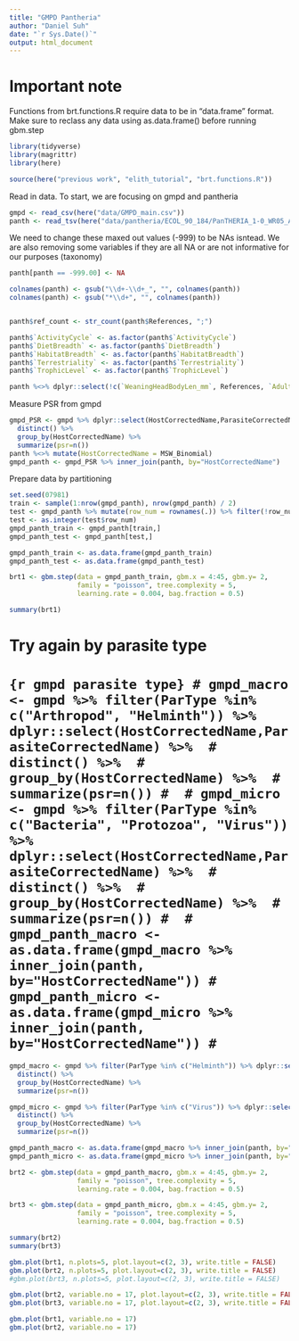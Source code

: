 ```yaml
---
title: "GMPD Pantheria"
author: "Daniel Suh"
date: "`r Sys.Date()`"
output: html_document
---
```


# Important note

Functions from brt.functions.R require data to be in "data.frame" format. Make sure to reclass any data using as.data.frame() before running gbm.step



```r
library(tidyverse)
library(magrittr)
library(here)

source(here("previous work", "elith_tutorial", "brt.functions.R"))
```

Read in data. To start, we are focusing on gmpd and pantheria

```r
gmpd <- read_csv(here("data/GMPD_main.csv"))
panth <- read_tsv(here("data/pantheria/ECOL_90_184/PanTHERIA_1-0_WR05_Aug2008.txt"))
```

We need to change these maxed out values (-999) to be NAs isntead. We are also removing some variables if they are all NA or are not informative for our purposes (taxonomy)

```r
panth[panth == -999.00] <- NA

colnames(panth) <- gsub("\\d+-\\d+_", "", colnames(panth))
colnames(panth) <- gsub("*\\d+", "", colnames(panth))


panth$ref_count <- str_count(panth$References, ";")

panth$`ActivityCycle` <- as.factor(panth$`ActivityCycle`)
panth$`DietBreadth` <- as.factor(panth$`DietBreadth`)
panth$`HabitatBreadth` <- as.factor(panth$`HabitatBreadth`)
panth$`Terrestriality` <- as.factor(panth$`Terrestriality`)
panth$`TrophicLevel` <- as.factor(panth$`TrophicLevel`)

panth %<>% dplyr::select(!c(`WeaningHeadBodyLen_mm`, References, `AdultForearmLen_mm`, `AdultBodyMass_g_EXT`, `NeonateBodyMass_g_EXT`, `WeaningBodyMass_g_EXT`, MSW_Species, MSW_Genus, MSW_Family, MSW_Order, `GR_MaxLat_dd`, `GR_MinLong_dd`, `WeaningBodyMass_g`)) #too many NAs or just taxon
```

Measure PSR from gmpd

```r
gmpd_PSR <- gmpd %>% dplyr::select(HostCorrectedName,ParasiteCorrectedName) %>% 
  distinct() %>% 
  group_by(HostCorrectedName) %>% 
  summarize(psr=n())
panth %<>% mutate(HostCorrectedName = MSW_Binomial)
gmpd_panth <- gmpd_PSR %>% inner_join(panth, by="HostCorrectedName")
```

Prepare data by partitioning

```r
set.seed(07981)
train <- sample(1:nrow(gmpd_panth), nrow(gmpd_panth) / 2)
test <- gmpd_panth %>% mutate(row_num = rownames(.)) %>% filter(!row_num %in% train) %>% dplyr::select(row_num)
test <- as.integer(test$row_num)
gmpd_panth_train <- gmpd_panth[train,]
gmpd_panth_test <- gmpd_panth[test,]
```

```r
gmpd_panth_train <- as.data.frame(gmpd_panth_train)
gmpd_panth_test <- as.data.frame(gmpd_panth_test)
```


```r
brt1 <- gbm.step(data = gmpd_panth_train, gbm.x = 4:45, gbm.y= 2,
                 family = "poisson", tree.complexity = 5,
                 learning.rate = 0.004, bag.fraction = 0.5)
```

```r
summary(brt1)
```
# Try again by parasite type

# ```{r gmpd parasite type}
# gmpd_macro <- gmpd %>% filter(ParType %in% c("Arthropod", "Helminth")) %>% dplyr::select(HostCorrectedName,ParasiteCorrectedName) %>% 
#   distinct() %>% 
#   group_by(HostCorrectedName) %>% 
#   summarize(psr=n())
# 
# gmpd_micro <- gmpd %>% filter(ParType %in% c("Bacteria", "Protozoa", "Virus")) %>% dplyr::select(HostCorrectedName,ParasiteCorrectedName) %>% 
#   distinct() %>% 
#   group_by(HostCorrectedName) %>% 
#   summarize(psr=n())
# 
# gmpd_panth_macro <- as.data.frame(gmpd_macro %>% inner_join(panth, by="HostCorrectedName"))
# gmpd_panth_micro <- as.data.frame(gmpd_micro %>% inner_join(panth, by="HostCorrectedName"))
# ```

```r
gmpd_macro <- gmpd %>% filter(ParType %in% c("Helminth")) %>% dplyr::select(HostCorrectedName,ParasiteCorrectedName) %>% 
  distinct() %>% 
  group_by(HostCorrectedName) %>% 
  summarize(psr=n())

gmpd_micro <- gmpd %>% filter(ParType %in% c("Virus")) %>% dplyr::select(HostCorrectedName,ParasiteCorrectedName) %>% 
  distinct() %>% 
  group_by(HostCorrectedName) %>% 
  summarize(psr=n())

gmpd_panth_macro <- as.data.frame(gmpd_macro %>% inner_join(panth, by="HostCorrectedName"))
gmpd_panth_micro <- as.data.frame(gmpd_micro %>% inner_join(panth, by="HostCorrectedName"))
```

```r
brt2 <- gbm.step(data = gmpd_panth_macro, gbm.x = 4:45, gbm.y= 2,
                 family = "poisson", tree.complexity = 5,
                 learning.rate = 0.004, bag.fraction = 0.5)

brt3 <- gbm.step(data = gmpd_panth_micro, gbm.x = 4:45, gbm.y= 2,
                 family = "poisson", tree.complexity = 5,
                 learning.rate = 0.004, bag.fraction = 0.5)

```

```r
summary(brt2)
summary(brt3)
```
```r
gbm.plot(brt1, n.plots=5, plot.layout=c(2, 3), write.title = FALSE)
gbm.plot(brt2, n.plots=5, plot.layout=c(2, 3), write.title = FALSE)
#gbm.plot(brt3, n.plots=5, plot.layout=c(2, 3), write.title = FALSE)
```


```r
gbm.plot(brt2, variable.no = 17, plot.layout=c(2, 3), write.title = FALSE)
gbm.plot(brt3, variable.no = 17, plot.layout=c(2, 3), write.title = FALSE)
```

```r
gbm.plot(brt1, variable.no = 17)
gbm.plot(brt2, variable.no = 17)
```
